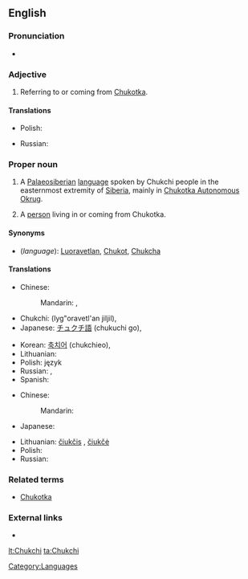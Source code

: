 {{wikipedia}}
==English==

===Pronunciation===
* {{IPA|/ˈtʃuktʃiː/}}

===Adjective===
{{en-adj}}

# Referring to or coming from [[Chukotka]].

====Translations====
{{trans-top|referring to Chukotka}}
* Polish: {{t|pl|czukocki|m}}
{{trans-mid}}
* Russian: {{t|ru|чукотский|tr=čukótskij}}
{{trans-bottom}}

===Proper noun===
{{en-noun|s|-}}

# {{uncountable}} A [[Palaeosiberian]] [[language]] spoken by Chukchi people in the easternmost extremity of [[Siberia]], mainly in [[Chukotka Autonomous Okrug]].
# {{countable}} A [[person]] living in or coming from Chukotka.

====Synonyms====
* (''language''): [[Luoravetlan]], [[Chukot]], [[Chukcha]]

====Translations====
{{trans-top|language}}
* Chinese:
*: Mandarin: {{t|zh|楚科奇語|sc=Hani}}, {{t|zh|楚科奇语|tr=Chukēqí yǔ|sc=Hani}}
* Chukchi: {{Cyrl|[[ԓыгъоравэтԓьэн йиԓыйиԓ]]}} (lyg"oravetl'an jiljil), {{tø|ckt|ԓыгъоравэтԓьэн йиԓыйиԓ|tr=lyg"oravetl'an jiljil}}
* Japanese: [[チュクチ語]] (chukuchi go), {{t|ja|チュクチ語|tr=Chukuchi-go|sc=Jpan}}
{{trans-mid}}
* Korean: [[축치어]] (chukchieo), {{t|ko|축치어|tr=Chukchi-eo|sc=Kore}}
* Lithuanian: {{t+|lt|čiukčių kalba|xs=Lithuanian}}
* Polish: język {{t|pl|czukocki|m}}
* Russian: {{t|ru|чукотский язык|m|tr=čukótskij jazýk|sc=Cyrl}}, {{t|ru|чукотский|m|tr=čukótskij|sc=Cyrl}}
* Spanish: {{t|es|chucoto|m}}
{{trans-bottom}}

{{trans-top|person from Chukotka}}
* Chinese:
*: Mandarin: {{t|zh|楚科奇人|tr=Chukēqí rén|sc=Hani}}
* Japanese: {{t|ja|チュクチ人|tr=Chukuchi-jin|sc=Jpan}}
{{trans-mid}}
* Lithuanian: [[čiukčis]] {{m}}, [[čiukčė]] {{f}}
* Polish: {{t|pl|Czukcza|m}}
* Russian: {{t+|ru|чукча|m|tr=čúkča}}
{{trans-bottom}}

===Related terms===
* [[Chukotka]]

===External links===
* {{ethnologue|code=ckt}}

[[Category:Languages]]

[[lt:Chukchi]]
[[ta:Chukchi]]